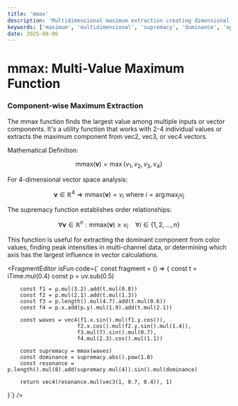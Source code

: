 ```yaml
---
title: 'mmax'
description: 'Multidimensional maximum extraction creating dimensional dominance visualization through mathematical supremacy analysis'
keywords: ['maximum', 'multidimensional', 'supremacy', 'dominance', 'optimization', 'vector', 'component']
date: 2025-08-06
---
```



# mmax: Multi-Value Maximum Function

### Component-wise Maximum Extraction

The mmax function finds the largest value among multiple inputs or vector components. It's a utility function that works with 2-4 individual values or extracts the maximum component from vec2, vec3, or vec4 vectors.

Mathematical Definition:

$$\text{mmax}(\mathbf{v}) = \max\{v_1, v_2, v_3, v_4\}$$

For 4-dimensional vector space analysis:

$$\mathbf{v} \in \mathbb{R}^4 \Rightarrow \text{mmax}(\mathbf{v}) = v_i \text{ where } i = \arg\max_j v_j$$

The supremacy function establishes order relationships:

$$\forall \mathbf{v} \in \mathbb{R}^n: \text{mmax}(\mathbf{v}) \geq v_i \quad \forall i \in \{1,2,\ldots,n\}$$

This function is useful for extracting the dominant component from color values, finding peak intensities in multi-channel data, or determining which axis has the largest influence in vector calculations.

<FragmentEditor
        isFun
        code={`
const fragment = () => {
    const t = iTime.mul(0.4)
    const p = uv.sub(0.5)

        const f1 = p.mul(3.2).add(t.mul(0.8))
        const f2 = p.mul(2.1).add(t.mul(1.3))
        const f3 = p.length().mul(4.7).add(t.mul(0.6))
        const f4 = p.x.add(p.y).mul(1.9).add(t.mul(2.1))

        const waves = vec4(f1.x.sin().mul(f1.y.cos()),
                          f2.x.cos().mul(f2.y.sin().mul(1.4)),
                          f3.mul(7).sin().mul(0.7),
                          f4.mul(2.3).cos().mul(1.1))

        const supremacy = mmax(waves)
        const dominance = supremacy.abs().pow(1.8)
        const resonance = p.length().mul(8).add(supremacy.mul(4)).sin().mul(dominance)

        return vec4(resonance.mul(vec3(1, 0.7, 0.4)), 1)

}`}
/>
